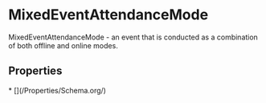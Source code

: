 # MixedEventAttendanceMode

MixedEventAttendanceMode - an event that is conducted as a combination of both offline and online modes.

## Properties

<Grid>
* [](/Properties/Schema.org/)

</Grid>

